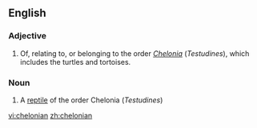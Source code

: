 ==English==

===Adjective===
{{en-adj}}

# Of, relating to, or belonging to the order ''[[Testudines|Chelonia]]'' (''Testudines''), which includes the turtles and tortoises. 

===Noun===
{{en-noun}}

# A [[reptile]] of the order Chelonia (''Testudines'')

[[vi:chelonian]]
[[zh:chelonian]]